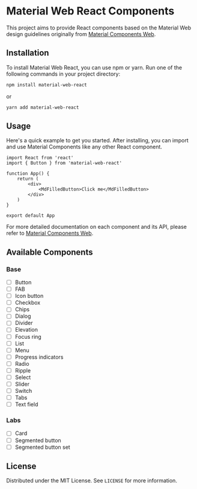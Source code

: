 
<Meta title="Welcome" />

# Material Web React Components

This project aims to provide React components based on the Material Web design guidelines originally from [Material Components Web](https://github.com/material-components/material-web).

## Installation

To install Material Web React, you can use npm or yarn. Run one of the following commands in your project directory:

```bash
npm install material-web-react
```

or

```bash
yarn add material-web-react
```

## Usage

Here's a quick example to get you started. After installing, you can import and use Material Components like any other React component.

```tsx
import React from 'react'
import { Button } from 'material-web-react'

function App() {
    return (
        <div>
            <MdFilledButton>Click me</MdFilledButton>
        </div>
    )
}

export default App
```

For more detailed documentation on each component and its API, please refer to [Material Components Web](https://github.com/material-components/material-web).

## Available Components

### Base

-   [ ] Button
-   [ ] FAB
-   [ ] Icon button
-   [ ] Checkbox
-   [ ] Chips
-   [ ] Dialog
-   [ ] Divider
-   [ ] Elevation
-   [ ] Focus ring
-   [ ] List
-   [ ] Menu
-   [ ] Progress indicators
-   [ ] Radio
-   [ ] Ripple
-   [ ] Select
-   [ ] Slider
-   [ ] Switch
-   [ ] Tabs
-   [ ] Text field

### Labs

-   [ ] Card
-   [ ] Segmented button
-   [ ] Segmented button set

## License

Distributed under the MIT License. See `LICENSE` for more information.

